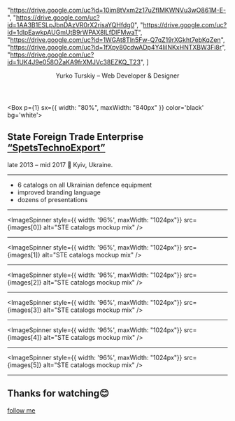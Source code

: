

 "https://drive.google.com/uc?id=10im8tVxm2z17uZfIMKWNVu3wO861M-E-",
 "https://drive.google.com/uc?id=1AA3B1ESLpJbnDAzVR0rX2risaYQHfdg0",
 "https://drive.google.com/uc?id=1dlpEawkpAUGmUtB9rWPAX8lLfDlFMwaT",
 "https://drive.google.com/uc?id=1WGAt8Tln5Fw-Q7qZ19rXGkht7ebKqZen",
 "https://drive.google.com/uc?id=1fXpy80cdwADp4Y4IiINKxHNTXBW3Fi8r",
 "https://drive.google.com/uc?id=1UK4J9e058OZaKA9frXMJVc38EZKQ_T23",
] 

<Header>
  <p style={{ zIndex: 6 }}>Yurko Turskiy – Web Developer & Designer</p>
</Header>

<Box
  p={1}
  sx={{
    width: "80%",
    maxWidth: "840px"
  }}
  color='black'
  bg='white'>
  <h2 style={{ textAlign: "center" }}>State Foreign Trade Enterprise <a href="https://spetstechnoexport.com/">“SpetsTechnoExport”</a></h2>
  <p style={{ textAlign: "center"}}>late 2013 – mid 2017 📍 Kyiv, Ukraine.</p>
</Box>

---

- 6 catalogs on all Ukrainian defence equipment
- improved branding language
- dozens of presentations

---

<ImageSpinner style={{ width: '96%', maxWidth: "1024px"}} src={images[0]} alt="STE catalogs mockup mix" />

---

<ImageSpinner style={{ width: '96%', maxWidth: "1024px"}} src={images[1]} alt="STE catalogs mockup mix" />

---

<ImageSpinner style={{ width: '96%', maxWidth: "1024px"}} src={images[2]} alt="STE catalogs mockup mix" />

---

<ImageSpinner style={{ width: '96%', maxWidth: "1024px"}} src={images[3]} alt="STE catalogs mockup mix" />

---

<ImageSpinner style={{ width: '96%', maxWidth: "1024px"}} src={images[4]} alt="STE catalogs mockup mix" />

---

<ImageSpinner style={{ width: '96%', maxWidth: "1024px"}} src={images[5]} alt="STE catalogs mockup mix" />

---

## Thanks for watching😊

[follow me](https://yurko.gq/)
